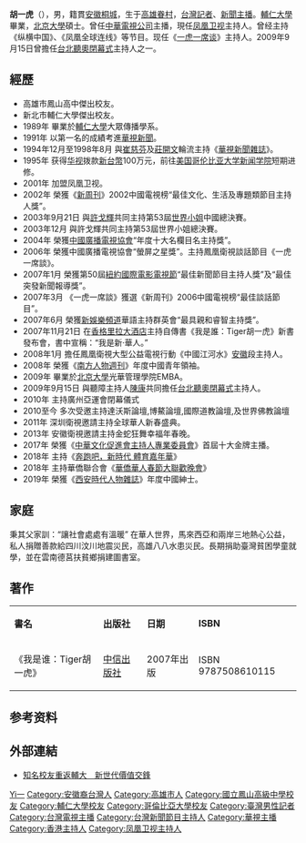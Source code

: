 {{BLP unsourced|time=2021-06-05T14:47:32+00:00}}
{{主播資訊
|主播頭銜 =
|主播姓名 = 胡一虎
|主播照片檔案 = 
|主播照片尺寸 = 200px
|主播照片圖說 = 
|主播英文名字 = Tiger Hu
|暱稱 =  
|主播出生日期 = {{birth_date_and _age|1967|8|19}}
|出生地 = [[臺灣|臺灣]][[高雄市_(省轄市)|高雄市]][[左營區|左營區]][[眷村|眷村]]
|綽號 =  
|最高學歷 = [[北京大學|北京大學]]
|婚姻狀況 = 已婚
|配偶  =  高德璇
|兒女  = 1女
|信仰宗教 = 
|官方網站 = 
|備註  = 
|}}
'''胡一虎'''（{{bd|1967年|8月19日|catIdx=H胡}}），男，籍貫[[安徽|安徽]][[桐城|桐城]]，生于[[高雄|高雄]][[眷村|眷村]]，[[台灣|台灣]][[記者|記者]]、[[新聞主播|新聞主播]]。[[輔仁大學|輔仁大學]]畢業，[[北京大學|北京大學]]碩士。曾任[[中華電視公司|中華電視公司]]主播，現任[[凤凰卫视|凤凰卫视]]主持人。曾经主持《纵横中国》、《凤凰全球连线》等节目。现任《[[一虎一席谈|一虎一席谈]]》主持人。2009年9月15日曾擔任[[2009年夏季聽障奧林匹克運動會閉幕式|台北聽奧閉幕式]]主持人之一。

== 經歷 ==
*高雄市鳳山高中傑出校友。
*新北市輔仁大學傑出校友。
*1989年 畢業於[[輔仁大學|輔仁大學]]大眾傳播學系。
*1991年 以第一名的成績考進[[華視新聞|華視新聞]]。
*1994年12月至1998年8月 與[[崔慈芬|崔慈芬]]及[[莊開文|莊開文]]輪流主持《[[華視新聞雜誌|華視新聞雜誌]]》。
*1995年 获得[[华视|华视]]拨款[[新台幣|新台幣]]100万元，前往[[美国|美国]][[哥伦比亚大学新闻学院|哥伦比亚大学新闻学院]]短期进修。
*2001年 加盟凤凰卫视。
*2002年 榮獲《[[新周刊|新周刊]]》2002中國電視榜“最佳文化、生活及專題類節目主持人獎”。
*2003年9月21日 與[[許戈輝|許戈輝]]共同主持第53屆[[世界小姐|世界小姐]]中國總決賽。
*2003年12月 與許戈輝共同主持第53屆世界小姐總決賽。
*2004年 榮獲[[中國廣播電視協會|中國廣播電視協會]]“年度十大名欄目名主持獎”。
*2006年 榮獲中國廣播電視協會“螢屏之星獎”。主持鳳凰衛視談話節目《一虎一席談》。
*2007年1月 榮獲第50屆[[紐約國際電影電視節|紐約國際電影電視節]]“最佳新聞節目主持人獎”及“最佳突發新聞報導獎”。
*2007年3月 《一虎一席談》獲選《新周刊》2006中國電視榜“最佳談話節目”。
*2007年6月 榮獲[[新娛樂頻道|新娛樂頻道]]華語主持群英會“最具親和睿智主持獎”。
*2007年11月21日 在[[香格里拉大酒店|香格里拉大酒店]]主持自傳書《我是誰：Tiger胡一虎》新書發布會，書中宣稱：“我是新·華人。”
*2008年1月 擔任鳳凰衛視大型公益電視行動《中國江河水》[[安徽|安徽]]段主持人。
*2008年 榮獲《[[南方人物週刊|南方人物週刊]]》年度中國青年領袖。
*2009年 畢業於[[北京大學|北京大學]]光華管理學院EMBA。
*2009年9月15日 與聽障主持人[[陳康_(聽障國際手語翻譯員)|陳康]]共同擔任[[2009年夏季聽障奧林匹克運動會閉幕式|台北聽奧閉幕式]]主持人。
*2010年 主持廣州亞運會閉幕儀式
*2010至今 多次受邀主持達沃斯論壇,博鰲論壇,國際道教論壇,及世界佛教論壇
*2011年 深圳衛視邀請主持全球華人新春盛典。
*2013年 安徽衛視邀請主持金蛇狂舞幸福年春晚。
*2017年 榮獲《[[中華文化促進會主持人專業委員會|中華文化促進會主持人專業委員會]]》首屆十大金牌主播。
*2018年 主持《[[奔跑吧，新時代_體育嘉年華|奔跑吧，新時代 體育嘉年華]]》
*2018年 主持華僑聯合會《[[華僑華人春節大聯歡晚會|華僑華人春節大聯歡晚會]]》 
*2019年 榮獲《[[西安時代人物雜誌|西安時代人物雜誌]]》年度中國紳士。

== 家庭 ==
秉其父家訓：“讓社會處處有溫暖” 在華人世界，馬來西亞和兩岸三地熱心公益，私人捐贈善款給四川汶川地震災民，高雄八八水患災民。長期捐助臺灣貧困學童就學，並在雲南德莒扶貧鄉捐建圖書室。

== 著作 ==
{|class="wikitable"
|- style="background:snow; color:black" align=center
|'''書名'''||'''出版社'''||'''日期'''||'''ISBN'''
|-
|《我是谁：Tiger胡一虎》||[[中信出版社|中信出版社]]||2007年出版||ISBN 9787508610115
|}

== 参考资料 ==
{{reflist}}

== 外部連結 ==
* [http://140.136.114.206/blog/archives/004115.html 知名校友重返輔大　新世代價值交鋒]

{{Authority control}}
{{DEFAULTSORT:Hu胡}}
[[Category:胡姓|Yi一]]
[[Category:安徽裔台灣人|Category:安徽裔台灣人]]
[[Category:高雄市人|Category:高雄市人]]
[[Category:國立鳳山高級中學校友|Category:國立鳳山高級中學校友]]
[[Category:輔仁大學校友|Category:輔仁大學校友]]
[[Category:哥倫比亞大學校友|Category:哥倫比亞大學校友]]
[[Category:臺灣男性記者|Category:臺灣男性記者]]
[[Category:台灣電視主播|Category:台灣電視主播]]
[[Category:台灣新聞節目主持人|Category:台灣新聞節目主持人]]
[[Category:華視主播|Category:華視主播]]
[[Category:香港主持人|Category:香港主持人]]
[[Category:凤凰卫视主持人|Category:凤凰卫视主持人]]